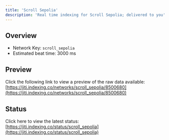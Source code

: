 ```yaml
---
title: 'Scroll Sepolia'
description: 'Real time indexing for Scroll Sepolia; delivered to you'
---
```


## Overview
- Network Key: `scroll_sepolia`
- Estimated beat time: 3000 ms

## Preview
Click the following link to view a preview of the raw data available: [https://jiti.indexing.co/networks/scroll_sepolia/8500680](https://jiti.indexing.co/networks/scroll_sepolia/8500680)

## Status
Click here to view the latest status: [https://jiti.indexing.co/status/scroll_sepolia](https://jiti.indexing.co/status/scroll_sepolia)
